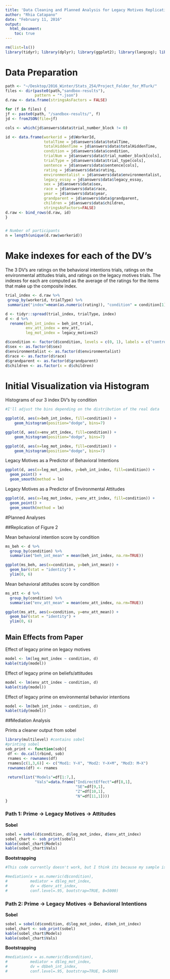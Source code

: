```yaml
---
title: 'Data Cleaning and Planned Analysis for Legacy Motives Replication'
author: "Rhia Catapano"
date: "February 11, 2016"
output: 
  html_document:
    toc: true
---
```


```r
rm(list=ls())
library(tidyr); library(dplyr); library(ggplot2); library(langcog); library(rjson); library(devtools); library(knitr); library(tidyr); library(broom); library(MBESS)
```

# Data Preparation

```r
path <- "~/Desktop/2016_Winter/Stats_254/Project_Folder_for_MTurk/"
files <- dir(paste0(path,"sandbox-results"), 
             pattern = "*.json")
d.raw <- data.frame(stringsAsFactors = FALSE)

for (f in files) {
jf <- paste0(path, "/sandbox-results/", f)
jd <- fromJSON(file=jf)

cols <- which(jd$answers$data$trial_number_block != 0)

id <- data.frame(workerid = jd$WorkerId, 
                 totalTime = jd$answers$data$totalTime,
                 totalHiddenTime = jd$answers$data$totalHiddenTime,
                 condition = jd$answers$data$condition,
                 trialNum = jd$answers$data$trial_number_block[cols],
                 trialType = jd$answers$data$trial_type[cols],
                 sentence = jd$answers$data$sentence[cols],
                 rating = jd$answers$data$rating, 
                 environmentalist = jd$answers$data$environmentalist,
                 legacy_essay = jd$answers$data$legacy_essay,
                 sex = jd$answers$data$sex,
                 race = jd$answers$data$race,
                 year = jd$answers$data$year,
                 grandparent = jd$answers$data$grandparent,
                 children = jd$answers$data$children,
                 stringsAsFactors=FALSE)
d.raw <- bind_rows(d.raw, id)
}


# Number of participants
n = length(unique(d.raw$workerid))
```

# Make indexes for each of the DV's

The 3 DV's are ratings on the behavioral intentions trials, ratings on the environmental attitudes trials, and ratings on the legacy motives trials. The indexes for each are computed as the average of the ratings for the items that make up the composite index.

```r
trial_index <- d.raw %>%
 group_by(workerid, trialType) %>%
 summarize("index"=mean(as.numeric(rating)), "condition" = condition[1], "year"=year[1], "sex"=sex[1], "environmentalist" = environmentalist[1], "race" = race[1], "year" = year[1], "grandparent" = grandparent[1], "children" = children[1])

d <- tidyr::spread(trial_index, trialType, index)
d <- d %>%
  rename(beh_int_index = beh_int_trial,
         env_att_index = env_att,
         leg_mot_index = legacy_motives2)

d$condition <- factor(d$condition, levels = c(0, 1), labels = c("control", "leg_prime"))
d$sex <- as.factor(d$sex)
d$environmentalist <- as.factor(d$environmentalist)
d$race <- as.factor(d$race)
d$grandparent <- as.factor(d$grandparent)
d$children <- as.factor(x = d$children)
```


# Initial Visualization via Histogram

Histograms of our 3 index DV's by condition
```r
#I'll adjust the bins depending on the distribution of the real data

ggplot(d, aes(x=beh_int_index, fill=condition)) +
    geom_histogram(position="dodge", bins=7)

ggplot(d, aes(x=env_att_index, fill=condition)) +
    geom_histogram(position="dodge", bins=7)

ggplot(d, aes(x=leg_mot_index, fill=condition)) +
    geom_histogram(position="dodge", bins=7)
```

Legacy Motives as a Predictor of Behavioral Intentions
```r
ggplot(d, aes(x=leg_mot_index, y=beh_int_index, fill=condition)) + 
  geom_point() +
  geom_smooth(method = lm)
```

Legacy Motives as a Predictor of Environmental Attitudes
```r
ggplot(d, aes(x=leg_mot_index, y=env_att_index, fill=condition)) + 
  geom_point() +
  geom_smooth(method = lm)
```

#Planned Analyses

##Replication of Figure 2

Mean behavioral intention score by condition

```r
ms_beh <- d %>% 
  group_by(condition) %>% 
  summarise("beh_int_mean" = mean(beh_int_index, na.rm=TRUE))

ggplot(ms_beh, aes(x=condition, y=beh_int_mean)) + 
  geom_bar(stat = "identity") + 
  ylim(0, 6)
```


Mean behavioral attitudes score by condition

```r
ms_att <- d %>% 
  group_by(condition) %>% 
  summarise("env_att_mean" = mean(env_att_index, na.rm=TRUE))

ggplot(ms_att, aes(x=condition, y=env_att_mean)) + 
  geom_bar(stat = "identity") + 
  ylim(0, 6)
```


## Main Effects from Paper

Effect of legacy prime on legacy motives

```r
model <- lm(leg_mot_index ~ condition, d)
kable(tidy(model))
```

Effect of legacy prime on beliefs/attitudes

```r
model <- lm(env_att_index ~ condition, d)
kable(tidy(model))
```

Effect of legacy prime on environmental behavior intentions

```r
model <- lm(beh_int_index ~ condition, d)
kable(tidy(model))
```


##Mediation Analysis

Prints a cleaner output from sobel
```r
library(multilevel) #contains sobel
#printing sobel
sob_print <- function(sob){
 df <- do.call(rbind, sob)
 rnames <- rownames(df)
 rnames[c(1,3,6)] <- c("Mod1: Y~X", "Mod2: Y~X+M", "Mod3: M~X")
 rownames(df) <- rnames
 
 return(list("Models"=df[1:7,],
             "Vals"=data.frame("IndirectEffect"=df[8,1],
                               "SE"=df[9,1],
                               "Z"=df[10,1],
                               "N"=df[11,1])))
}
```


### Path 1: Prime -> Legacy Motives -> Attitudes

**Sobel**
```r
sobel = sobel(d$condition, d$leg_mot_index, d$env_att_index)
sobel_chart <- sob_print(sobel)
kable(sobel_chart$Models)
kable(sobel_chart$Vals)
```

**Bootstrapping**
```r
#This code currently doesn't work, but I think its because my sample is too small, as I've used it to do bootstrapping before. 

#mediation(x = as.numeric(d$condition), 
#          mediator = d$leg_mot_index, 
#          dv = d$env_att_index, 
#          conf.level=.95, bootstrap=TRUE, B=5000)
```


### Path 2: Prime -> Legacy Motives -> Behavioral Intentions

**Sobel**
```r
sobel = sobel(d$condition, d$leg_mot_index, d$beh_int_index)
sobel_chart <- sob_print(sobel)
kable(sobel_chart$Models)
kable(sobel_chart$Vals)
```

**Bootstrapping**
```r
#mediation(x = as.numeric(d$condition), 
#          mediator = d$leg_mot_index, 
#          dv = d$beh_int_index, 
#          conf.level=.95, bootstrap=TRUE, B=5000)
```
